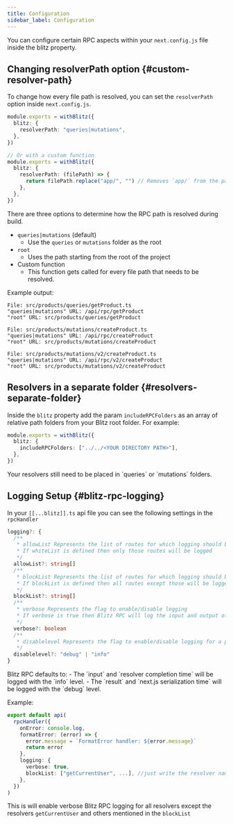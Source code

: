 ```yaml
---
title: Configuration
sidebar_label: Configuration
---
```


You can configure certain RPC aspects within your `next.config.js` file
inside the blitz property.

## Changing resolverPath option {#custom-resolver-path}

To change how every file path is resolved, you can set the `resolverPath`
option inside `next.config.js`.

```ts
module.exports = withBlitz({
  blitz: {
    resolverPath: "queries|mutations",
  },
})

// Or with a custom function
module.exports = withBlitz({
  blitz: {
    resolverPath: (filePath) => {
      return filePath.replace("app/", "") // Removes `app/` from the path
    },
  },
})
```

There are three options to determine how the RPC path is resolved during
build.

- `queries|mutations` (default)
  - Use the `queries` or `mutations` folder as the root
- `root`
  - Uses the path starting from the root of the project
- Custom function
  - This function gets called for every file path that needs to be
    resolved.

Example output:

```
File: src/products/queries/getProduct.ts
"queries|mutations" URL: /api/rpc/getProduct
"root" URL: src/products/queries/getProduct

File: src/products/mutations/createProduct.ts
"queries|mutations" URL: /api/rpc/createProduct
"root" URL: src/products/mutations/createProduct

File: src/products/mutations/v2/createProduct.ts
"queries|mutations" URL: /api/rpc/v2/createProduct
"root" URL: src/products/mutations/v2/createProduct
```

## Resolvers in a separate folder {#resolvers-separate-folder}

Inside the `blitz` property add the param `includeRPCFolders` as an array
of relative path folders from your Blitz root folder. For example:

```ts
module.exports = withBlitz({
  blitz: {
    includeRPCFolders: ["../../<YOUR DIRECTORY PATH>"],
  },
})
```

<Card type="note">
  Your resolvers still need to be placed in `queries` or `mutations`
  folders.
</Card>

## Logging Setup {#blitz-rpc-logging}

In your `[[...blitz]].ts` api file you can see the following settings in the `rpcHandler`
```ts
logging?: {
  /**
   * allowList Represents the list of routes for which logging should be enabled
   * If whiteList is defined then only those routes will be logged
   */
  allowList?: string[]
  /**
   * blockList Represents the list of routes for which logging should be disabled
   * If blockList is defined then all routes except those will be logged
   */
  blockList?: string[]
  /**
   * verbose Represents the flag to enable/disable logging
   * If verbose is true then Blitz RPC will log the input and output of each resolver
   */
  verbose?: boolean
  /**
   * disablelevel Represents the flag to enable/disable logging for a particular level
   */
  disablelevel?: "debug" | "info"
}
```
<Card type="note">
  Blitz RPC defaults to:
  - The `input` and `resolver completion time` will be logged with the `info` level.
  - The `result` and `next.js serialization time` will be logged with the `debug` level.
</Card>


Example:

```ts
export default api(
  rpcHandler({
    onError: console.log,
    formatError: (error) => {
      error.message = `FormatError handler: ${error.message}`
      return error
    },
    logging: {
      verbose: true,
      blockList: ["getCurrentUser", ...], //just write the resolver name [which is the resolver file name]
    },
  })
)
```

This is will enable verbose Blitz RPC logging for all resolvers except the resolvers `getCurrentUser` and others mentioned in the `blockList`


